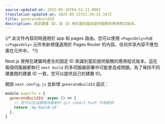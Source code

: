 ```yaml
---
source-updated-at: 2025-05-16T04:52:11.000Z
translation-updated-at: 2025-05-25T21:39:25.197Z
title: generateBuildId
description: 設定建置 ID，該 ID 用於識別當前提供服務的應用程式版本。
---
```


{/* 此文件內容同時適用於 app 和 pages 路由。您可以使用 `<PagesOnly>內容</PagesOnly>` 元件來新增僅適用於 Pages Router 的內容。任何共享內容不應包裹在元件中。 */}

Next.js 使用在建置時產生的固定 ID 來識別當前提供服務的應用程式版本。這在每個伺服器都執行 `next build` 的多伺服器部署中可能會造成問題。為了保持不同建置間的建置 ID 一致，您可以提供自己的建置 ID。

開啟 `next.config.js` 並新增 `generateBuildId` 函式：

```js filename="next.config.js"
module.exports = {
  generateBuildId: async () => {
    // 您可以在這裡取得最新的 git commit hash 作為範例
    return 'my-build-id'
  },
}
```